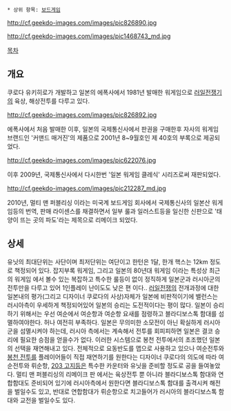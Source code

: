  * 상위 항목: [[보드게임]]
http://cf.geekdo-images.com/images/pic826890.jpg

http://cf.geekdo-images.com/images/pic1468743_md.jpg

[[목차]]

== 개요 ==

쿠로다 유키히로가 개발하고 일본의 에폭사에서 1981년 발매한 워게임으로 [[러일전쟁]]기의 육상, 해상전투를 다루고 있다.

http://cf.geekdo-images.com/images/pic826892.jpg

에폭사에서 처음 발매한 이후, 일본의 국제통신사에서 판권을 구매한후 자사의 워게임 브랜드인 '커맨드 매거진'의 제품으로 2001년 8~9월호인 제 40호의 부록으로 제공되었다.

http://cf.geekdo-images.com/images/pic622076.jpg

이후 2009년, 국제통신사에서 다시한번 '일본 워게임 클레식' 시리즈로써 재판되었다.

http://cf.geekdo-images.com/images/pic212287_md.jpg

2010년, 멀티 맨 퍼블리싱 이라는 미국계 보드게임 회사에서 국제통신사의 일본산 워게임등의 번역, 판매 라이센스를 채결하면서 일부 룰과 일러스트등을 일신한 신판으로 '태양이 뜨는 곳의 파도'라는 제목으로 리메이크 되었다.

== 상세 ==
유닛의 최대단위는 사단이며 최저단위는 여단이고 한턴은 1달, 한개 핵스는 12km 정도로 책정되어 있다. 잡지부록 워게임, 그리고 일본의 80년대 워게임 이라는 특성상 최근의 워게임 에서 볼수 있는 복잡하고 특수한 룰등이 없이 정직하게 일본군과 러시아군의 전투만을 다루고 있어 1인플레이 난이도도 낮은 편 이다.. [[러일전쟁]]의 전개과정에 대한 일본내의 평가(그리고 디자이너 쿠로다의 사상)자체가 일본에 비판적이기에 밸런스는 러시아측이 우세하게 책정되어있어 일본의 승리는 도전적이다는 평이 많다.
일본이 승리하기 위해서는 우선 여순에서 여순항과 여순항 요새를 점령하고 블라디보스톡 함대를 섬멸하여야한다. 허나 여전히 부족하다. 일본은 무의미한 소모전이 아닌 확실하게 러시아군을 섬멸시켜야 하는데, 러시아 측에서는 계속해서 전투를 회피피하면 일본은 결코 승리에 필요한 승점을 얻을수가 없다. 이러한 시스템으로 봉천 전투에서의 초조했던 일본의 선택을 재연해내고 있다.
전체적으로 요동반도를 맵으로 사용하고 있으나 여순전투와 [[봉천 전투]]를 플레이어들이 직접 재연하기를 원한다는 디자이너 쿠로다의 의도에 따라 여순전투와 뤼순항, [[203 고지]]등은 특수한 카운터와 유닛을 준비할 정도로 공을 들여놓았다. 멀티 맨 퍼블리싱의 리메이크 판 에서는 육상전투 뿐 아니라 블라디보스톡 함대와 연합함대도 준비되어 있기에 러시아측에서 원한다면 블라디보스톡 함대를 출격시켜 해전을 벌일수도 있고, 반대로 연합함대가 뤼순항으로 치고들어가 러시아의 블라디보스톡 함대와 교전을 벌일수도 있다.
